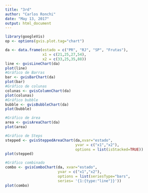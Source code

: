 ```yaml
---
title: "3rd"
author: "Carlos Ronchi"
date: "May 13, 2017"
output: html_document
---
```


```r
library(googleVis)
op <- options(gvis.plot.tag="chart")

da <- data.frame(estado = c("PR", "RJ", "SP", "Frutas"),
                 x1 = c(21,25,27,54),
                 x2 = c(33,25,35,88))
line <- gvisLineChart(da)
plot(line)
#Gráfico de Barras
bar <- gvisBarChart(da)
plot(bar)
#Gráfico de colunas
colunas <- gvisColumnChart(da)
plot(colunas)
#Gráfico bubble
bubble <- gvisBubbleChart(da)
plot(bubble)

#Gráfico de área
area <- gvisAreaChart(da)
plot(area)

#Gráfico de Steps
stepped <- gvisSteppedAreaChart(da,xvar="estado",
                                yvar = c("x1","x2"),
                                options = list(isStacked=TRUE))
plot(stepped)

#Gráfico combinado
combo <- gvisComboChart(da, xvar="estado",
                        yvar = c("x1","x2"),
                        options = list(seriesType="bars",
                        series= '{1:{type:"line"}}'))
plot(combo)

```

